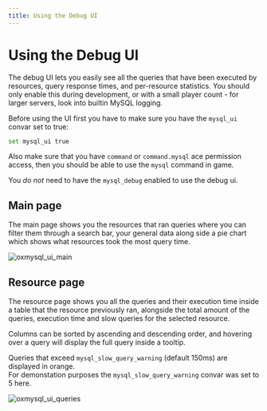 ```yaml
---
title: Using the Debug UI
---
```


# Using the Debug UI


The debug UI lets you easily see all the queries that have been executed by resources, query response times, and per-resource statistics.
You should only enable this during development, or with a small player count - for larger servers, look into builtin MySQL logging.

Before using the UI first you have to make sure you have the `mysql_ui` convar set to true:

```bash
set mysql_ui true
```

Also make sure that you have `command` or `command.mysql` ace permission access, then you should be able to use the `mysql` command in game.

<Callout type="info">

You _do not_ need to have the `mysql_debug` enabled to use the debug ui.

</Callout>

## Main page

The main page shows you the resources that ran queries where you can filter them through a search bar, your general data
along side a pie chart which shows what resources took the most query time.

![oxmysql_ui_main](https://i.imgur.com/iQqWELJ.png)

## Resource page

The resource page shows you all the queries and their execution time inside a table that the resource previously ran,
alongside the total amount of the queries, execution time and slow queries for the selected resource.

Columns can be sorted by ascending and descending order, and hovering over a query will display the full query inside a tooltip.

<Callout type="info">

Queries that exceed `mysql_slow_query_warning` (default 150ms) are displayed in orange.  
For demonstation purposes the `mysql_slow_query_warning` convar was set to 5 here.

</Callout>

![oxmysql_ui_queries](https://i.imgur.com/gZpJoIg.png)
